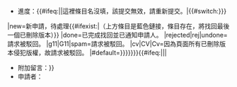 *進度：{{#ifeq:{{{條目名|}}}||這裡條目名沒填，該提交無效，請重新提交。|{{#switch:{{{p|{{{progress|new}}}}}}
|new=新申請，待處理{{#ifexist:{{{條目名|}}}|（上方條目是藍色鏈接，條目存在，將找回最後一個已刪除版本）}}
|done=已完成找回並已通知申請人。
|rejected|rej|undone=請求被駁回。
|g11|G11|spam=請求被駁回。
|cv|CV|Cv=因為頁面所有已刪除版本侵犯版權，故請求被駁回。
|#default={{{p|{{{progress|}}}}}}}}}}{{{add|}}}{{#ifeq:{{{還有附加留言嗎|}}}|||
*附加留言：{{{附加留言|}}}}}
*申請者：<noinclude>